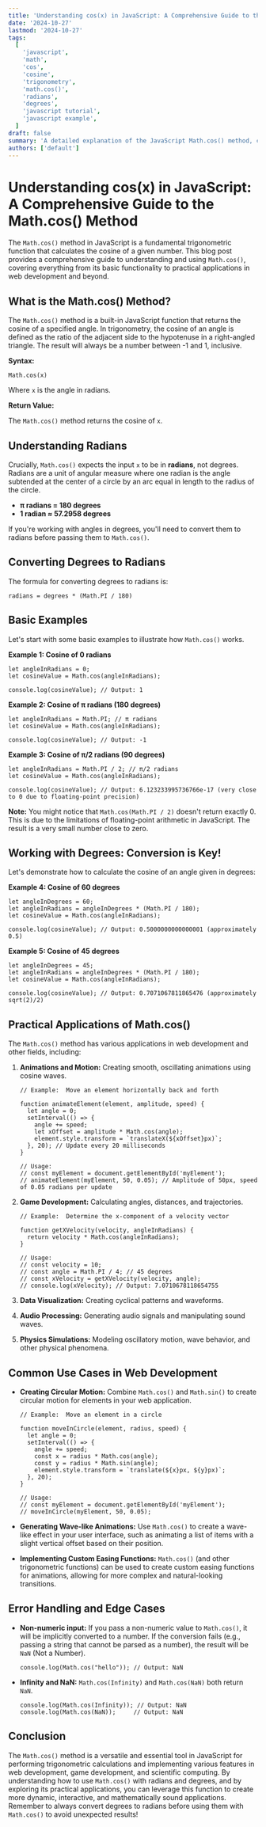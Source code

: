 ```yaml
---
title: 'Understanding cos(x) in JavaScript: A Comprehensive Guide to the Math.cos() Method'
date: '2024-10-27'
lastmod: '2024-10-27'
tags:
  [
    'javascript',
    'math',
    'cos',
    'cosine',
    'trigonometry',
    'math.cos()',
    'radians',
    'degrees',
    'javascript tutorial',
    'javascript example',
  ]
draft: false
summary: 'A detailed explanation of the JavaScript Math.cos() method, covering its functionality, usage with radians and degrees, practical examples, and common use cases in web development and mathematical applications.'
authors: ['default']
---
```


# Understanding cos(x) in JavaScript: A Comprehensive Guide to the Math.cos() Method

The `Math.cos()` method in JavaScript is a fundamental trigonometric function that calculates the cosine of a given number. This blog post provides a comprehensive guide to understanding and using `Math.cos()`, covering everything from its basic functionality to practical applications in web development and beyond.

## What is the Math.cos() Method?

The `Math.cos()` method is a built-in JavaScript function that returns the cosine of a specified angle. In trigonometry, the cosine of an angle is defined as the ratio of the adjacent side to the hypotenuse in a right-angled triangle. The result will always be a number between -1 and 1, inclusive.

**Syntax:**

```plaintext
Math.cos(x)
```

Where `x` is the angle in radians.

**Return Value:**

The `Math.cos()` method returns the cosine of `x`.

## Understanding Radians

Crucially, `Math.cos()` expects the input `x` to be in **radians**, not degrees. Radians are a unit of angular measure where one radian is the angle subtended at the center of a circle by an arc equal in length to the radius of the circle.

- **π radians = 180 degrees**
- **1 radian ≈ 57.2958 degrees**

If you're working with angles in degrees, you'll need to convert them to radians before passing them to `Math.cos()`.

## Converting Degrees to Radians

The formula for converting degrees to radians is:

```
radians = degrees * (Math.PI / 180)
```

## Basic Examples

Let's start with some basic examples to illustrate how `Math.cos()` works.

**Example 1: Cosine of 0 radians**

```plaintext
let angleInRadians = 0;
let cosineValue = Math.cos(angleInRadians);

console.log(cosineValue); // Output: 1
```

**Example 2: Cosine of π radians (180 degrees)**

```plaintext
let angleInRadians = Math.PI; // π radians
let cosineValue = Math.cos(angleInRadians);

console.log(cosineValue); // Output: -1
```

**Example 3: Cosine of π/2 radians (90 degrees)**

```plaintext
let angleInRadians = Math.PI / 2; // π/2 radians
let cosineValue = Math.cos(angleInRadians);

console.log(cosineValue); // Output: 6.123233995736766e-17 (very close to 0 due to floating-point precision)
```

**Note:** You might notice that `Math.cos(Math.PI / 2)` doesn't return exactly 0. This is due to the limitations of floating-point arithmetic in JavaScript. The result is a very small number close to zero.

## Working with Degrees: Conversion is Key!

Let's demonstrate how to calculate the cosine of an angle given in degrees:

**Example 4: Cosine of 60 degrees**

```plaintext
let angleInDegrees = 60;
let angleInRadians = angleInDegrees * (Math.PI / 180);
let cosineValue = Math.cos(angleInRadians);

console.log(cosineValue); // Output: 0.5000000000000001 (approximately 0.5)
```

**Example 5: Cosine of 45 degrees**

```plaintext
let angleInDegrees = 45;
let angleInRadians = angleInDegrees * (Math.PI / 180);
let cosineValue = Math.cos(angleInRadians);

console.log(cosineValue); // Output: 0.7071067811865476 (approximately sqrt(2)/2)
```

## Practical Applications of Math.cos()

The `Math.cos()` method has various applications in web development and other fields, including:

1.  **Animations and Motion:** Creating smooth, oscillating animations using cosine waves.

    ```plaintext
    // Example:  Move an element horizontally back and forth

    function animateElement(element, amplitude, speed) {
      let angle = 0;
      setInterval(() => {
        angle += speed;
        let xOffset = amplitude * Math.cos(angle);
        element.style.transform = `translateX(${xOffset}px)`;
      }, 20); // Update every 20 milliseconds
    }

    // Usage:
    // const myElement = document.getElementById('myElement');
    // animateElement(myElement, 50, 0.05); // Amplitude of 50px, speed of 0.05 radians per update
    ```

2.  **Game Development:** Calculating angles, distances, and trajectories.

    ```plaintext
    // Example:  Determine the x-component of a velocity vector

    function getXVelocity(velocity, angleInRadians) {
      return velocity * Math.cos(angleInRadians);
    }

    // Usage:
    // const velocity = 10;
    // const angle = Math.PI / 4; // 45 degrees
    // const xVelocity = getXVelocity(velocity, angle);
    // console.log(xVelocity); // Output: 7.0710678118654755
    ```

3.  **Data Visualization:** Creating cyclical patterns and waveforms.

4.  **Audio Processing:** Generating audio signals and manipulating sound waves.

5.  **Physics Simulations:** Modeling oscillatory motion, wave behavior, and other physical phenomena.

## Common Use Cases in Web Development

- **Creating Circular Motion:** Combine `Math.cos()` and `Math.sin()` to create circular motion for elements in your web application.

  ```plaintext
  // Example:  Move an element in a circle

  function moveInCircle(element, radius, speed) {
    let angle = 0;
    setInterval(() => {
      angle += speed;
      const x = radius * Math.cos(angle);
      const y = radius * Math.sin(angle);
      element.style.transform = `translate(${x}px, ${y}px)`;
    }, 20);
  }

  // Usage:
  // const myElement = document.getElementById('myElement');
  // moveInCircle(myElement, 50, 0.05);
  ```

- **Generating Wave-like Animations:** Use `Math.cos()` to create a wave-like effect in your user interface, such as animating a list of items with a slight vertical offset based on their position.

- **Implementing Custom Easing Functions:** `Math.cos()` (and other trigonometric functions) can be used to create custom easing functions for animations, allowing for more complex and natural-looking transitions.

## Error Handling and Edge Cases

- **Non-numeric input:** If you pass a non-numeric value to `Math.cos()`, it will be implicitly converted to a number. If the conversion fails (e.g., passing a string that cannot be parsed as a number), the result will be `NaN` (Not a Number).

  ```plaintext
  console.log(Math.cos("hello")); // Output: NaN
  ```

- **Infinity and NaN:** `Math.cos(Infinity)` and `Math.cos(NaN)` both return `NaN`.

  ```plaintext
  console.log(Math.cos(Infinity)); // Output: NaN
  console.log(Math.cos(NaN));     // Output: NaN
  ```

## Conclusion

The `Math.cos()` method is a versatile and essential tool in JavaScript for performing trigonometric calculations and implementing various features in web development, game development, and scientific computing. By understanding how to use `Math.cos()` with radians and degrees, and by exploring its practical applications, you can leverage this function to create more dynamic, interactive, and mathematically sound applications. Remember to always convert degrees to radians before using them with `Math.cos()` to avoid unexpected results!
